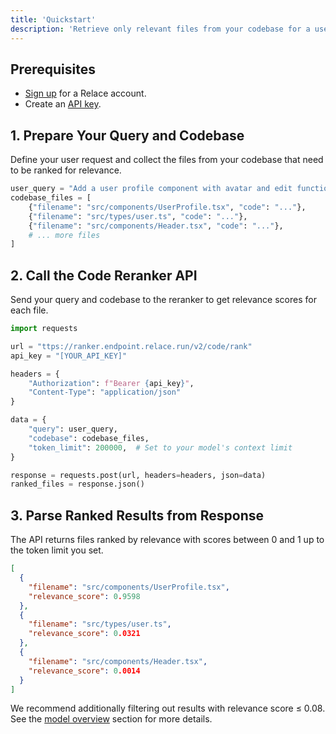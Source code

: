 ```yaml
---
title: 'Quickstart'
description: 'Retrieve only relevant files from your codebase for a user request'
---
```


## Prerequisites

- [Sign up](https://app.relace.ai) for a Relace account.
- Create an [API key](https://app.relace.ai/settings/api-keys).

## 1. Prepare Your Query and Codebase

Define your user request and collect the files from your codebase that need to be ranked for relevance.

```python
user_query = "Add a user profile component with avatar and edit functionality"
codebase_files = [
    {"filename": "src/components/UserProfile.tsx", "code": "..."},
    {"filename": "src/types/user.ts", "code": "..."},
    {"filename": "src/components/Header.tsx", "code": "..."},
    # ... more files
]
```

## 2. Call the Code Reranker API

Send your query and codebase to the reranker to get relevance scores for each file.

```python
import requests

url = "ttps://ranker.endpoint.relace.run/v2/code/rank"
api_key = "[YOUR_API_KEY]"

headers = {
    "Authorization": f"Bearer {api_key}",
    "Content-Type": "application/json"
}

data = {
    "query": user_query,
    "codebase": codebase_files,
    "token_limit": 200000,  # Set to your model's context limit
}

response = requests.post(url, headers=headers, json=data)
ranked_files = response.json()
```

## 3. Parse Ranked Results from Response

The API returns files ranked by relevance with scores between 0 and 1 up to the token limit you set.

```json
[
  {
    "filename": "src/components/UserProfile.tsx",
    "relevance_score": 0.9598
  },
  {
    "filename": "src/types/user.ts",
    "relevance_score": 0.0321
  },
  {
    "filename": "src/components/Header.tsx",
    "relevance_score": 0.0014
  }
]
```

We recommend additionally filtering out results with relevance score ≤ 0.08. See the [model overview](/docs/code-reranker/overview) section for more details.